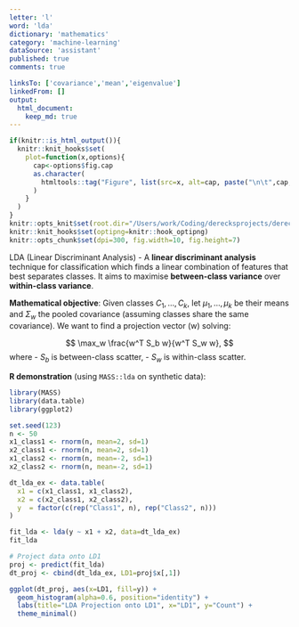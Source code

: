 ```yaml
---
letter: 'l'
word: 'lda'
dictionary: 'mathematics'
category: 'machine-learning'
dataSource: 'assistant'
published: true
comments: true

linksTo: ['covariance','mean','eigenvalue']
linkedFrom: []
output:
  html_document:
    keep_md: true
---
```


```r
if(knitr::is_html_output()){
  knitr::knit_hooks$set(
    plot=function(x,options){
      cap<-options$fig.cap
      as.character(
        htmltools::tag("Figure", list(src=x, alt=cap, paste("\n\t",cap,"\n",sep="")))
      )
    }
  )
}
knitr::opts_knit$set(root.dir="/Users/work/Coding/derecksprojects/derecksnotes.com-playground/derecksnotes.com/client/src/app/dictionaries/mathematics/definitions")
knitr::knit_hooks$set(optipng=knitr::hook_optipng)
knitr::opts_chunk$set(dpi=300, fig.width=10, fig.height=7)
```

<a id="lda">LDA (Linear Discriminant Analysis)</a> - A **linear discriminant analysis** technique for classification which finds a linear combination of features that best separates classes. It aims to maximise **between-class variance** over **within-class variance**.

**Mathematical objective**:
Given classes $C_1,\dots,C_k$, let $\mu_1,\dots,\mu_k$ be their means and $\Sigma_w$ the pooled covariance (assuming classes share the same covariance). We want to find a projection vector \(w\) solving:

$$
\max_w \frac{w^T S_b w}{w^T S_w w},
$$
where
- $S_b$ is between-class scatter,
- $S_w$ is within-class scatter.

**R demonstration** (using `MASS::lda` on synthetic data):

```r
library(MASS)
library(data.table)
library(ggplot2)

set.seed(123)
n <- 50
x1_class1 <- rnorm(n, mean=2, sd=1)
x2_class1 <- rnorm(n, mean=2, sd=1)
x1_class2 <- rnorm(n, mean=-2, sd=1)
x2_class2 <- rnorm(n, mean=-2, sd=1)

dt_lda_ex <- data.table(
  x1 = c(x1_class1, x1_class2),
  x2 = c(x2_class1, x2_class2),
  y  = factor(c(rep("Class1", n), rep("Class2", n)))
)

fit_lda <- lda(y ~ x1 + x2, data=dt_lda_ex)
fit_lda

# Project data onto LD1
proj <- predict(fit_lda)
dt_proj <- cbind(dt_lda_ex, LD1=proj$x[,1])

ggplot(dt_proj, aes(x=LD1, fill=y)) +
  geom_histogram(alpha=0.6, position="identity") +
  labs(title="LDA Projection onto LD1", x="LD1", y="Count") +
  theme_minimal()
```
